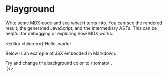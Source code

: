 
# Playground

Write some MDX code and see what it turns into.
You can see the rendered result, the generated JavaScript, and the intermediary
ASTs.
This can be helpful for debugging or exploring how MDX works.

<Editor children={`Hello, world!

Below is an example of JSX embedded in Markdown.

<div style={{padding: '1rem', backgroundColor: 'violet'}}>
  Try and change the background color to \`tomato\`.
</div>
`}/>
